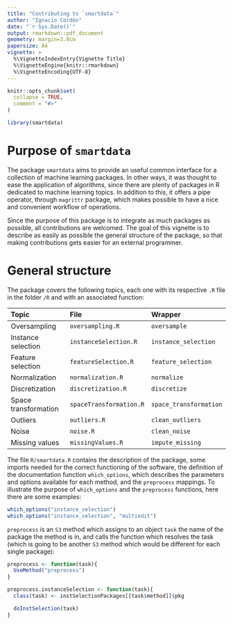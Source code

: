 ```yaml
---
title: "Contributing to `smartdata`"
author: "Ignacio Cordón"
date: "`r Sys.Date()`"
output: rmarkdown::pdf_document
geometry: margin=3.8cm
papersize: A4
vignette: >
  %\VignetteIndexEntry{Vignette Title}
  %\VignetteEngine{knitr::rmarkdown}
  %\VignetteEncoding{UTF-8}
---
```


```r
knitr::opts_chunk$set(
  collapse = TRUE,
  comment = "#>"
)
```

```r
library(smartdata)
```

# Purpose of `smartdata`
The package `smartdata` aims to provide an useful common interface for a collection of machine learning packages. In other ways, it was thought to ease the application of algorithms, since there are plenty of packages in R dedicated to machine learning topics. In addition to this, it offers a pipe operator, through `magrittr` package, which makes possible to have a nice and convenient workflow of operations.

Since the purpose of this package is to integrate as much packages as possible, all contributions are welcomed. The goal of this vignette is to describe as easily as possible the general structure of the package, so that making contributions gets easier for an external programmer.

# General structure
The package covers the following topics, each one with its respective `.R` file in the folder `/R` and with an associated function:

| Topic                | File                    | Wrapper               |
| :---                 | :---                    | :---                  |
| Oversampling         | `oversampling.R`        | `oversample`          |
| Instance selection   | `instanceSelection.R`   | `instance_selection`  |
| Feature selection    | `featureSelection.R`    | `feature_selection`   |
| Normalization        | `normalization.R`       | `normalize`           |
| Discretization       | `discretization.R`      | `discretize`          |
| Space transformation | `spaceTransformation.R` | `space_transformation`|
| Outliers             | `outliers.R`            | `clean_outliers`      |
| Noise                | `noise.R`               | `clean_noise`         |
| Missing values       | `missingValues.R`       | `impute_missing`      |

The file `R/smartdata.R` contains the description of the package, some imports needed for the correct functioning of the software, the definition of the documentation function `which_options`, which describes the parameters and options available for each method, and the `preprocess` mappings. To illustrate the purpose of `which_options` and the `preprocess` functions, here there are some examples:

```r
which_options("instance_selection")
which_options("instance_selection", "multiedit")
```

`preprocess` is an `S3` method which assigns to an object `task` the name of the package the method is in, and calls the function which resolves the task (which is going to be another `S3` method which would be different for each single package):

```r
preprocess <- function(task){
  UseMethod("preprocess")
}

preprocess.instanceSelection <- function(task){
  class(task) <- instSelectionPackages[[task$method]]$pkg

  doInstSelection(task)
}
```
